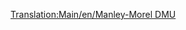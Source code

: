 [[Translation:Main/en/Manley-Morel DMU]]{{en/-}}{{hu/Navbox Mozdonyok}}
{{hu/Vonatok|Name=Manley-Morel DMU
|Image=[[File:en/Manleymoreldmu.png]]
|Cost=£12,890 ($25.780)
|Speed=112 km/h (70 mph)
|Weight=32 t
|Power=600 LE (447 kW)
|Annual=£1,278 ($2.556)
|Designed=1957
|Lifespan=12
|Capacity=76 utas
|Leírás= A Manley-Morel DMU (Diesel Multiple Unit) egy dízel motorvonat, mely alapértelmezés szerint két egységből áll, és utasokat szállít.

Ezek a vonatok tényleg csak a könnyű utasszállításra alkalmasak, mivel nehezebb áru szállításához és több kocsi vontatásához a teljesítményük kevés. A teljesítmény és a kapacitás növelése érdekében több egységet is össze lehet kapcsolni (a valós motorvonatok módjára), de a maximum sebesség változatlan marad, így célszerű lehet megvárni az [[Main/hu/SH "125"|SH "125"]] 1977-es megjelenését.
 
Érdemes megjegyezni, hogy ha nagyobb vasúti hálózatunk van, és gyorsabb vonatok jelennek meg, azok feltorlódhatnak a lassabb motorvonatok mögött, így egész vasúti hálózatunk lelassulhat. Érdemes tehát ilyenkor átgondolni, hogy a dízel motorvonatokat lecseréljük, vagy [[Main/hu/Irányonként dupla pálya|előzési szakaszokat]] hozunk létre dupla vágánypárok létesítésével.

A Manley-Morel DMU elavulttá válik a [[Main/hu/Dash|"Dash"]] 1984-es megjelenésével, mely 8 km/h-val gyorsabb, és 100 LE-vel erősebb. Ez elsőre ugyan nem hangzik soknak, de meg fogsz lepődni, mennyivel hatékonyabb!

|Valósság= Ez a ''British Rail 101'' sorozat Transport Tycoon-béli változata, amit az 1956-os Brit Vasútmodernizációs Terv részeként mutattak be, a helyi és sebesvonatként közlekedő gőzösök lecserélésére. Az 1950-es évek végén, 1960-as évek elején bevezetett dízel motorvonatokat reprezentálja. Hihetetlennek tűnhet, de az OpenTTD-s 12 éves élettartam ellenére ezek a gépek egészen 2003-ig szolgáltak szerte a brit vidéken, védetté nyilvánított vasútvonalakon pedig a mai napig működnek.
}}